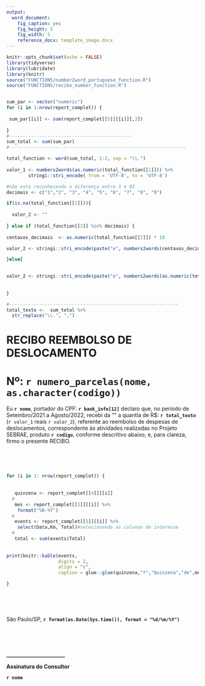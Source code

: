 ```yaml
---
output:
  word_document:
    fig_caption: yes
    fig_height: 5
    fig_width: 5
    reference_docx: template_image.docx
---
```



```r
knitr::opts_chunk$set(echo = FALSE)
library(tidyverse)
library(lubridate)
library(knitr)
source("FUNCTIONS/number2word_portuguese_function.R")
source("FUNCTIONS/recibo_number_function.R")


sum_par <- vector("numeric")
for (i in 1:nrow(report_complet)) {
  
 sum_par[[i]] <- sum(report_complet[[5]][[i]][,3])
  
}
#---------------------------------------------
sum_total <- sum(sum_par)
#-----------------------------------------------------------------

total_function <- word(sum_total, 1:2, sep = "\\.") 
  
valor_1 <- numbers2words(as.numeric(total_function[[1]])) %>% 
        stringi::stri_encode( from = 'UTF-8', to = 'UTF-8')

#não esta reconhecendo a diferença entre 3 e 03
decimais <- c("1","2", "3", "4", "5", "6", "7", "8", "9")

if(is.na(total_function[[2]])){
  
  valor_2 <- ""
  
} else if (total_function[[2]] %in% decimais) {
  
centavos_decimais  <- as.numeric(total_function[[2]]) * 10

valor_2 <- stringi::stri_encode(paste("e", numbers2words(centavos_decimais), "centavos", sep = " "), from = 'UTF-8', to = 'UTF-8')

}else{
  

valor_2 <- stringi::stri_encode(paste("e", numbers2words(as.numeric(total_function[[2]])), "centavos", sep = " "), from = 'UTF-8', to = 'UTF-8')  
  
  
}

#--------------------------------------------------------------
total_texto <-  sum_total %>% 
  str_replace("\\.", ",") 

```

# RECIBO REEMBOLSO DE DESLOCAMENTO

# Nº: `r numero_parcelas(nome, as.character(codigo))`


  Eu **`r nome`**, portador do CPF:  **`r bank_info[12]`** declaro que, no período de Setembro/2021 a Agosto/2022,  recebi da "" a quantia de R$: **`r total_texto`** (`r valor_1` reais `r valor_2`), referente ao reembolso de despesas de deslocamentos, correspondente às atividades realizadas no Projeto SEBRAE, produto **`r codigo`**, conforme descritivo abaixo, e, para clareza, firmo o presente RECIBO.

<br/>

<br/>

```r

for (i in 1: nrow(report_complet)) {
  
  
   quinzena <- report_complet[[4]][[i]]
  #
   mes <- report_complet[[3]][[i]] %>% 
    format("%B-%Y")
  #
   events <- report_complet[[5]][[i]] %>% 
    select(Data,Km, Total)#selecionando as colunas de interesse
  #
   total <- sum(events$Total)
  
  
print(knitr::kable(events,
                   digits = 2,
                   align = "c",
                   caption = glue::glue(quinzena,"º","Quinzena","de",mes, "Total R$:",total, .sep = " ")))

}


```

<br/>

<br/>

<p style="text-align:center">

São Paulo/SP, **`r format(as.Date(Sys.time()), format = "%d/%m/%Y")`**  

<br/>

<br/>

**_______________________**
  
**Assinatura do Consultor**      

**`r nome`**   

</p>


